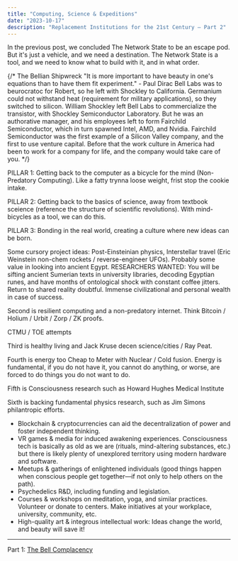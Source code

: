 ```yaml
---
title: "Computing, Science & Expeditions"
date: "2023-10-17"
description: "Replacement Institutions for the 21st Century – Part 2"
---
```


In the previous post, we concluded The Network State to be an escape pod. But it's just a vehicle, and we need a destination. The Network State is a tool, and we need to know what to build with it, and in what order.

{/*
The Bellian Shipwreck
"It is more important to have beauty in one's equations than to have them fit experiment." - Paul Dirac
Bell Labs was to beurocratoc for Robert, so he left with Shockley to California.
Germanium could not withstand heat (requirement for military applications), so they switched to silicon.
William Shockley left Bell Labs to commercialize the transistor, with Shockley Semiconductor Laboratory. But he was an authorative manager, and his employees left to form Fairchild Semiconductor, which in turn spawned Intel, AMD, and Nvidia.
Fairchild Semiconductor was the first example of a Silicon Valley company, and the first to use venture capital. Before that the work culture in America had been to work for a company for life, and the company would take care of you.
*/}

PILLAR 1: Getting back to the computer as a bicycle for the mind (Non-Predatory Computing). Like a fatty trynna loose weight, frist stop the cookie intake.

PILLAR 2: Getting back to the basics of science, away from textbook sceience (reference the structure of scientific revolutions). With mind-bicycles as a tool, we can do this.

PILLAR 3: Bonding in the real world, creating a culture where new ideas can be born.

Some cursory project ideas:
Post-Einsteinian physics, Interstellar travel (Eric Weinstein non-chem rockets / reverse-engineer UFOs). Probably some value in looking into ancient Egypt. RESEARCHERS WANTED: You will be sifting ancient Sumerian texts in university libraries, decoding Egyptian runes, and have months of ontological shock with constant coffee jitters. Return to shared reality doubtful. Immense civilizational and personal wealth in case of success.

Second is resilient computing and a non-predatory internet. Think Bitcoin / Holium / Urbit / Zorp / ZK proofs.

CTMU / TOE attempts

Third is healthy living and Jack Kruse decen science/cities / Ray Peat.

Fourth is energy too Cheap to Meter with Nuclear / Cold fusion. Energy is fundamental, if you do not have it, you cannot do anything, or worse, are forced to do things you do not want to do.

Fifth is Consciousness research such as Howard Hughes Medical Institute

Sixth is backing fundamental physics research, such as Jim Simons philantropic efforts.

- Blockchain & cryptocurrencies can aid the decentralization of power and foster independent thinking.
- VR games & media for induced awakening experiences. Consciousness tech is basically as old as we are (rituals, mind-altering substances, etc.) but there is likely plenty of unexplored territory using modern hardware and software.
- Meetups & gatherings of enlightened individuals (good things happen when conscious people get together—if not only to help others on the path).
- Psychedelics R&D, including funding and legislation.
- Courses & workshops on meditation, yoga, and similar practices. Volunteer or donate to centers. Make initiatives at your workplace, university, community, etc.
- High-quality art & integrous intellectual work: Ideas change the world, and beauty will save it!

---

Part 1: [The Bell Complacency](/replin-1)
